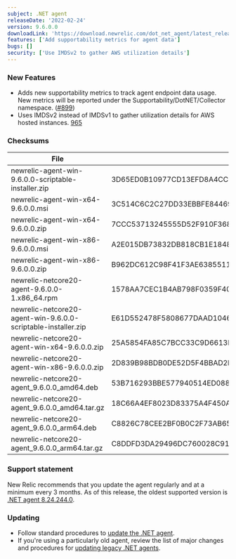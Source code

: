 ```yaml
---
subject: .NET agent
releaseDate: '2022-02-24'
version: 9.6.0.0
downloadLink: 'https://download.newrelic.com/dot_net_agent/latest_release'
features: ['Add supportability metrics for agent data']
bugs: []
security: ['Use IMDSv2 to gather AWS utilization details']
---
```


### New Features

* Adds new supportability metrics to track agent endpoint data usage. New metrics will be reported under the Supportability/DotNET/Collector namespace. ([#899](https://github.com/newrelic/newrelic-dotnet-agent/pull/899))
* Uses IMDSv2 instead of IMDSv1 to gather utilization details for AWS hosted instances. [965](https://github.com/newrelic/newrelic-dotnet-agent/pull/965)

### Checksums

| File                                                          | SHA - 256  Hash                                                  |
| ------------------------------------------------------------- | ---------------------------------------------------------------- |
| newrelic-agent-win-9.6.0.0-scriptable-installer.zip           | 3D65ED0B10977CD13EFD8A4CC24B7F06B0B6B60E784830A09B4384EE6F5AD9BD |
| newrelic-agent-win-x64-9.6.0.0.msi                            | 3C514C6C2C27DD33EBBFE84469333CC812045B42626619AA5BE3519FCEC17EAB |
| newrelic-agent-win-x64-9.6.0.0.zip                            | 7CCC53713245555D52F910F368621DDC83F133A1A21F29FD917E2C515283B521 |
| newrelic-agent-win-x86-9.6.0.0.msi                            | A2E015DB73832DB818CB1E184890ED62B97FAF39EB75A45458881CB36AD1DEE3 |
| newrelic-agent-win-x86-9.6.0.0.zip                            | B962DC612C98F41F3AE63855119967246C7104CC65865F183F35E63CFF6AC36E |
| newrelic-netcore20-agent-9.6.0.0-1.x86_64.rpm                 | 1578AA7CEC1B4AB798F0359F404F1AED2720BEA4EA20A491F54A5E6FE14D0AAA |
| newrelic-netcore20-agent-win-9.6.0.0-scriptable-installer.zip | E61D552478F5808677DAAD10460B4C77C822157097BD4625E6CDBB9A20E65B53 |
| newrelic-netcore20-agent-win-x64-9.6.0.0.zip                  | 25A5854FA85C7BCC33C9D6613B4FF2271ABAAE303C3361AA18AD37B41E59E193 |
| newrelic-netcore20-agent-win-x86-9.6.0.0.zip                  | 2D839B98BDB0DE52D5F4BBAD2FF3DCE066492A4A21E81B49FE23397E9C22CCB9 |
| newrelic-netcore20-agent_9.6.0.0_amd64.deb                    | 53B716293BBE577940514ED088A456FD41498A1351464C00E4697B94EA867AE6 |
| newrelic-netcore20-agent_9.6.0.0_amd64.tar.gz                 | 18C66A4EF8023D83375A4F450A064892B5189A1BEEDBF393D2EB7E874F92CA96 |
| newrelic-netcore20-agent_9.6.0.0_arm64.deb                    | C8826C78CEE2BF0B0C2F73AB65FC06BE74DE931EFDDD0A162A5BF907589852E5 |
| newrelic-netcore20-agent_9.6.0.0_arm64.tar.gz                 | C8DDFD3DA29496DC760028C915E43FE54E46ACD10B213BB2F55F83DA82309431 |

### Support statement

New Relic recommends that you update the agent regularly and at a minimum every 3 months. As of this release, the oldest supported version is [.NET agent 8.24.244.0](/docs/release-notes/agent-release-notes/net-release-notes/net-agent-8242440).

### Updating

* Follow standard procedures to [update the .NET agent](/docs/agents/net-agent/installation-configuration/update-net-agent).
* If you're using a particularly old agent, review the list of major changes and procedures for [updating legacy .NET agents](/docs/agents/net-agent/troubleshooting/upgrade-legacy-net-agents).
